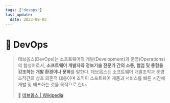 ```yaml
---
tags: ["devops"]
last_update:
  date: 2023-09-03
---
```


# 🔄 DevOps

> 데브옵스(DevOps)는 소프트웨어의 개발(Development)과 운영(Operations)의 합성어로서, **소프트웨어 개발자와 정보기술 전문가 간의 소통, 협업 및 통합을 강조하는 개발 환경이나 문화**를 말한다. 데브옵스는 소프트웨어 개발조직과 운영조직간의 상호 의존적 대응이며 조직이 소프트웨어 제품과 서비스를 빠른 시간에 개발 및 배포하는 것을 목적으로 한다.
>
> 🔗 [데브옵스 | Wikipedia](https://ko.wikipedia.org/wiki/%EB%8D%B0%EB%B8%8C%EC%98%B5%EC%8A%A4)
